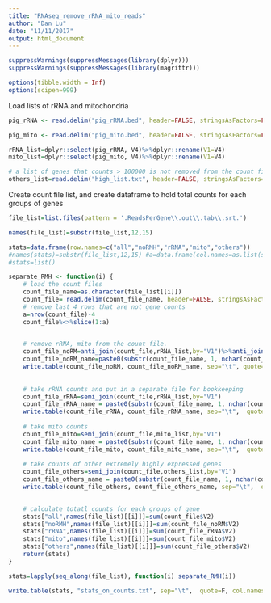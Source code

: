 ```yaml
---
title: "RNAseq_remove_rRNA_mito_reads"
author: "Dan Lu"
date: "11/11/2017"
output: html_document
---
```


```r
suppressWarnings(suppressMessages(library(dplyr)))
suppressWarnings(suppressMessages(library(magrittr)))

options(tibble.width = Inf)
options(scipen=999)
```


Load lists of rRNA and mitochondria 
```r
pig_rRNA <- read.delim("pig_rRNA.bed", header=FALSE, stringsAsFactors=FALSE)

pig_mito <- read.delim("pig_mito.bed", header=FALSE, stringsAsFactors=FALSE)

rRNA_list=dplyr::select(pig_rRNA, V4)%>%dplyr::rename(V1=V4)
mito_list=dplyr::select(pig_mito, V4)%>%dplyr::rename(V1=V4)

# a list of genes that counts > 100000 is not removed from the count files, but will be included in the stats table
others_list=read.delim("high_list.txt", header=FALSE, stringsAsFactors=FALSE)
```

Create count file list, and create dataframe to hold total counts for each groups of genes
```r
file_list=list.files(pattern = '.ReadsPerGene\\.out\\.tab\\.srt.')

names(file_list)=substr(file_list,12,15)

stats=data.frame(row.names=c("all","noRMH","rRNA","mito","others"))
#names(stats)=substr(file_list,12,15) #a=data.frame(col.names=as.list(substr(file_list,12,15)))
#stats=list()
```


```r
separate_RMH <- function(i) {
    # load the count files
    count_file_name=as.character(file_list[[i]])
    count_file= read.delim(count_file_name, header=FALSE, stringsAsFactors=FALSE)
    # remove last 4 rows that are not gene counts
    a=nrow(count_file)-4
    count_file%<>%slice(1:a)
    

    # remove rRNA, mito from the count file.
    count_file_noRM=anti_join(count_file,rRNA_list,by="V1")%>%anti_join(mito_list,by="V1")%>%arrange(V1)
    count_file_noRM_name=paste0(substr(count_file_name, 1, nchar(count_file_name)-18),"_noRM.txt")
    write.table(count_file_noRM, count_file_noRM_name, sep="\t", quote=F, col.names=F, row.names=F)
    
    
    # take rRNA counts and put in a separate file for bookkeeping
    count_file_rRNA=semi_join(count_file,rRNA_list,by="V1")
    count_file_rRNA_name = paste0(substr(count_file_name, 1, nchar(count_file_name)-18),"_rRNA.txt")
    write.table(count_file_rRNA, count_file_rRNA_name, sep="\t",  quote=F, col.names=F, row.names=F)
    
    # take mito counts
    count_file_mito=semi_join(count_file,mito_list,by="V1")
    count_file_mito_name = paste0(substr(count_file_name, 1, nchar(count_file_name)-18),"_mito.txt")
    write.table(count_file_mito, count_file_mito_name, sep="\t",  quote=F, col.names=F, row.names=F)
    
    # take counts of other extremely highly expressed genes
    count_file_others=semi_join(count_file,others_list,by="V1")
    count_file_others_name = paste0(substr(count_file_name, 1, nchar(count_file_name)-18),"_others.txt")
    write.table(count_file_others, count_file_others_name, sep="\t",  quote=F, col.names=F, row.names=F)

    
    # calculate totatl counts for each groups of gene
    stats["all",names(file_list)[[i]]]=sum(count_file$V2)
    stats["noRMH",names(file_list)[[i]]]=sum(count_file_noRM$V2)
    stats["rRNA",names(file_list)[[i]]]=sum(count_file_rRNA$V2)
    stats["mito",names(file_list)[[i]]]=sum(count_file_mito$V2)
    stats["others",names(file_list)[[i]]]=sum(count_file_others$V2)
    return(stats)
}

stats=lapply(seq_along(file_list), function(i) separate_RMH(i))

write.table(stats, "stats_on_counts.txt", sep="\t",  quote=F, col.names=T, row.names=T) # the col names is misaligned, fixed in excel
```

